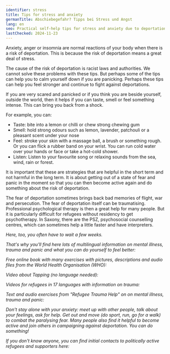 ```yaml
---
identifier: stress
title: Tips for stress and anxiety
germanTitle: Abschiebegefahr? Tipps bei Stress und Angst
lang: en
seo: Practical self-help tips for stress and anxiety due to deportation risk – strategies for calming and support options for affected individuals.
lastChecked: 2024-11-23
---
```


Anxiety, anger or insomnia are normal reactions of your body when there is a risk of deportation. This is because the risk of deportation means a great deal of stress.

The cause of the risk of deportation is racist laws and authorities. We cannot solve these problems with these tips. But perhaps some of the tips can help you to calm yourself down if you are panicking. Perhaps these tips can help you feel stronger and continue to fight against deportations.

If you are very scared and panicked or if you think you are beside yourself, outside the world, then it helps if you can taste, smell or feel something intense. This can bring you back from a shock.

For example, you can:

- Taste: bite into a lemon or chilli or chew strong chewing gum
- Smell: hold strong odours such as lemon, lavender, patchouli or a pleasant scent under your nose
- Feel: stroke your skin with a massage ball, a brush or something rough. Or you can flick a rubber band on your wrist. You can run cold water over your hands or face or take a hot-cold shower.
- Listen: Listen to your favourite song or relaxing sounds from the sea, wind, rain or forest.

It is important that these are strategies that are helpful in the short term and not harmful in the long term. It is about getting out of a state of fear and panic in the moment so that you can then become active again and do something about the risk of deportation.

The fear of deportation sometimes brings back bad memories of flight, war and persecution. The fear of deportation itself can be traumatising. Professional psychological therapy is then a great help for many people. But it is particularly difficult for refugees without residency to get psychotherapy. In Saxony, there are the PSZ, psychosocial counselling centres, which can sometimes help a little faster and have interpreters.

<Address identifier="psz_sachsen"/>

Here, too, you often have to wait a few weeks.

That's why you'll find here lots of multilingual information on mental illness, trauma and panic and what you can do yourself to feel better:

Free online book with many exercises with pictures, descriptions and audio files from the World Health Organisation (WHO):

<ExternalShortLink identifier="who_stress"/>

Video about Tapping (no language needed):

<ExternalShortLink identifier="tapping"/>

Videos for refugees in 17 languages with information on trauma:

<ExternalShortLink identifier="maxplank_trauma"/>

Text and audio exercises from "Refugee Trauma Help" on on mental illness, trauma and panic:

<ExternalShortLink identifier="refugee_trauma_nawa"/>

Don't stay alone with your anxiety: meet up with other people, talk about your feelings, ask for help. Get out and move (do sport, run, go for a walk) to combat the paralysing fear. Many people also find it helpful to become active and join others in campaigning against deportation. You can do something!

If you don't know anyone, you can find initial contacts to politically active refugees and supporters here:

<ExternalShortLink identifier="w2eu_contacts"/>
